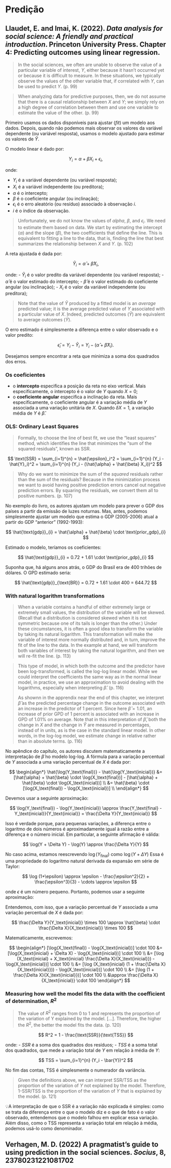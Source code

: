 # Predição

## Llaudet, E. and Imai, K. (2022). _Data analysis for social science: A friendly and practical introduction_. Princeton University Press. Chapter 4: Predicting outcomes using linear regression.

> In the social sciences, we often are unable to observe the value of a particular variable of interest, $Y$, either because it hasn't occurred yet or because it is difficult to measure. In these situations, we typically observe the values of the other variable that, if correlated with $Y$, can be used to predict $Y$. (p. 99)

> When analyzing data for predictive purposes, then, we do not assume that there is a causal relationship between $X$ and $Y$; we simply rely on a high degree of correlation between them and use one variable to estimate the value of the other. (p. 99)

Primeiro usamos os dados disponíveis para ajustar (_fit_) um modelo aos dados. Depois, quando não podemos mais observar os valores da variável dependente (ou variável resposta), usamos o modelo ajustado para estimar os valores de $\hat{Y}$.

O modelo linear é dado por:

$$
Y_i = \alpha + \beta X_i + \epsilon_i,
$$

onde:

- $Y_i$ é a variável dependente (ou variável resposta);
- $X_i$ é a variável independente (ou preditora);
- $\alpha$ é o intercepto;
- $\beta$ é o coeficiente angular (ou inclinação);
- $\epsilon_i$ é o erro aleatório (ou resíduo) associado à observação $i$.
- $i$ é o índice da observação.

> Unfortunately, we do not know the values of $alpha$, $\beta$, and $\epsilon_i$. We need to estimate them based on data. We start by estimating the intercept ($\alpha$) and the slope ($\beta$), the two coefficients that define the line. This is equivalent to fitting a line to the data, that is, finding the line that best summarizes the relationship between $X$ and $Y$. (p. 102)

A reta ajustada é dada por:

$$
\hat{Y}_i = \hat{\alpha} + \hat{\beta} X_i,
$$

onde:
- $\hat{Y}_i$ é o valor predito da variável dependente (ou variável resposta);
- $\hat{\alpha}$ é o valor estimado do intercepto;
- $\hat{\beta}$ é o valor estimado do coeficiente angular (ou inclinação);
- $X_i$ é o valor da variável independente (ou preditora);

> Note that the value of $\hat{Y}$ produced by a fitted model is an _average_ predicted value; it is the average predicted value of $Y$ associated with a particular value of $X$. Indeed, predicted outcomes ($\hat{Y}$) are equivalent to average outcomes ($\bar{Y}$).

O erro estimado é simplesmente a diferença entre o valor observado e o valor predito:

$$
\hat{\epsilon}_i = Y_i - \hat{Y}_i = Y_i - (\hat{\alpha} + \hat{\beta} X_i).
$$

Desejamos sempre encontrar a reta que minimiza a soma dos quadrados dos erros.

### Os coeficientes

- o **intercepto** especifica a posição da reta no eixo vertical. Mais especificamente, o intercepto é o valor de $Y$ quando $X = 0$;
- o **coeficiente angular** especifica a inclinação da reta. Mais especificamente, o coeficiente angular é a variação média de $Y$ associada a uma variação unitária de $X$. Quando $\delta X = 1$, a variação média de $Y$ é $\hat{\beta}$.

### OLS: Ordinary Least Squares

> Formally, to choose the line of best fit, we use the "least squares" method, which identifies the line that minimizes the "sum of the squared residuals", known as SSR. 

$$
\text{SSR} = \sum_{i=1}^{n} = \hat{\epsilon}_i^2 = \sum_{i=1}^{n} (Y_i - \hat{Y}_i)^2 = \sum_{i=1}^{n} (Y_i - (\hat{\alpha} + \hat{\beta} X_i))^2
$$

> Why do we want to minimize the sum of the _squared_ residuals rather than the sum of the residuals? Because in the minimization process we want to avoid having positive prediction errors cancel out negative prediction errors. By squaring the residuals, we convert them all to positive numbers. (p. 107)

No exemplo do livro, os autores ajustam um modelo para prever o GDP dos países a partir da emissão de luzes noturnas. Mas, antes, podemos simplesmente ajustar um modelo que estima o GDP (2005-2006) atual a partir do GDP "anterior" (1992-1993):

$$
\hat{\text{gdp}}_{i} = \hat{\alpha} + \hat{\beta} \cdot \text{prior_gdp}_{i}
$$

Estimado o modelo, teríamos os coeficientes:

$$
\hat{\text{gdp}}_{i} = 0.72 + 1.61 \cdot \text{prior_gdp}_{i}
$$

Suponha que, há alguns anos atrás, o GDP do Brasil era de 400 trihões de dólares. O GPD estimado seria:

$$
\hat{\text{gdp}}_{\text{BR}} = 0.72 + 1.61 \cdot 400 = 644.72
$$

### With natural logarithm transformations

> When a variable contains a handful of either extremely large or extremely small values, the distribution of the variable will be skewed. (Recall that a distribution is considered skewed when it is not symmetric because one of its tails is longer than the other.) Under these circumstances, it is often a good idea to transform the variable by taking its natural logarithm. This transformation will make the variable of interest more normally distributed and, in turn, improve the fit of the line to the data. In the example at hand, we will transform both variables of interest by taking the natural logarithm, and then we will re-fit the line. (p. 113)

> This type of model, in which both the outcome and the predictor have been log-transformed, is called the log-log linear model. While we could interpret the coefficients the same way as in the normal linear model, in practice, we use an approximation to avoid dealing with the logarithms, especially when interpreting $\hat{\beta}$. (p. 116)
>
> As shownn in the apprendix near the end of this chapter, we interpret $\hat{\beta}$ as the predicted percentage change in the outcome associated with an increase in the predictor of 1 percent. Since here $\hat{\beta} = 1.01$, an increase of prior GPD of 1 percent is associated with an increase in GPD of 1.01% on average. Note that in this interpretation of $\hat{\beta}$, both the change in $X$ and the change in $\hat{Y}$ are measured in percentages, instead of in units, as is the case in the standard linear model. In other words, in the log-log model, we estimate change in relative rather than in absolute terms. (p. 116)

No apêndice do capítulo, os autores discutem matematicamente a interpretação de $\hat{\beta}$ no modelo log-log. A fórmula para a variação percentual de $Y$ associada a uma variação percentual de $X$ é dada por:

$$
\begin{align*}
\hat{\log(Y_\text{final})} - \hat{\log(Y_\text{inicial})} &= [\hat{\alpha} + \hat{\beta} \cdot \log(X_\text{final})] - [\hat{\alpha} + \hat{\beta} \cdot \log(X_\text{inicial})] \\
&= \hat{\beta} \cdot [\log(X_\text{final}) - \log(X_\text{inicial})] \\
\end{align*}
$$

Devemos usar a seguinte aproximação:

$$
\log(Y_\text{final}) - \log(Y_\text{inicial}) \approx \frac{Y_\text{final} - Y_\text{inicial}}{Y_\text{inicial}} = \frac{\Delta Y}{Y_\text{inicial}}
$$

Isso é verdade porque, para pequenas variações, a diferença entre o logaritmo de dois números é aproximadamente igual à razão entre a diferença e o número inicial. Em particular, a seguinte afirmação é válida:

$$
\log(Y + \Delta Y) - \log(Y) \approx \frac{\Delta Y}{Y}
$$

No caso acima, estamos reescrevendo $\log(Y_\text{final})$ como $\log(Y + \Delta Y)$ Essa é uma propriedade do logaritmo natural derivada da expansão em série de Taylor:

$$
\log (1+\epsilon) \approx \epsilon - \frac{\epsilon^2}{2} + \frac{\epsilon^3}{3} - \cdots \approx \epsilon
$$

onde $\epsilon$ é um número pequeno. Portanto, podemos usar a seguinte aproximação:

Entendemos, com isso, que a variação percentual de $Y$ associada a uma variação percentual de $X$ é dada por:

$$
\frac{\Delta Y}{Y_\text{inicial}} \times 100 \approx \hat{\beta} \cdot \frac{\Delta X}{X_\text{inicial}} \times 100
$$

Matematicamente, escrevemos:

$$
\begin{align*}
[\log(X_\text{final}) - \log(X_\text{inicial})] \cdot 100 &= [\log(X_\text{inicial} + \Delta X) - \log(X_\text{inicial})] \cdot 100 \\
&= [\log (X_\text{inicial} + X_\text{inicial} \frac{\Delta X}{X_\text{inicial}}) - \log(X_\text{inicial})] \cdot 100 \\
&= [\log (X_\text{inicial} (1 + \frac{\Delta X}{X_\text{inicial}})) - \log(X_\text{inicial})] \cdot 100 \\
&= [\log (1 + \frac{\Delta X}{X_\text{inicial}})] \cdot 100 \\
&\approx \frac{\Delta X}{X_\text{inicial}} \cdot 100
\end{align*}
$$

### Measuring how well the model fits the data with the coefficient of determination, $R^2$

> The value of $R^2$ ranges from 0 to 1 and represents the proportion of the variation of Y explained by the model. [...]. Therefore, the higher the $R^2$, the better the model fits the data. (p. 120)

$$
R^2 = 1 - \frac{\text{SSR}}{\text{TSS}}
$$

onde:
- $SSR$ é a soma dos quadrados dos resíduos;
- $TSS$ é a soma total dos quadrados, que mede a variação total de $Y$ em relação à média de $Y$:

$$
TSS = \sum_{i=1}^{n} (Y_i - \bar{Y})^2
$$

No fim das contas, TSS é simplesmente o numerador da variância.

> Given the definitions above, we can interpret SSR/TSS as the proportion of the variation of $Y$ not explained by the model. Therefore, 1-SSR/TSS is the proportion of the variation of $Y$ that is explained by the model. (p. 121)

💡A interpretação de que o SSR é a variação não explicada é simples: como se trata da diferença entre o que o modelo diz e o que de fato é o valor observado, entendemos que o modelo falhou em explicar essa variação. Além disso, como o TSS representa a variação total em relação à média, podemos usá-lo como denominador.

## Verhagen, M. D. (2022) A pragmatist's guide to using prediction in the social sciences. _Socius_, 8, 23780231221081702